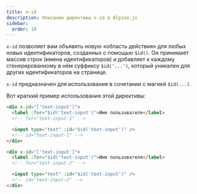 ```yaml
---
title: x-id
description: Описание директивы x-id в Alpine.js
sidebar:
  order: 18
---
```



`x-id` позволяет вам объявить новую «область действия» для любых новых идентификаторов, созданных с помощью `$id()`. Он принимает массив строк (имена идентификаторов) и добавляет к каждому сгенерированному в нём суффиксу `$id('...')`, который уникален для других идентификаторов на странице.

`x-id` предназначен для использования в сочетании с магией `$id(...)`.

<LinkCard title="Подробнее об <strong>$id</strong>" href="/magics/id" />

Вот краткий пример использования этой директивы:

```html "x-id"
<div x-id="['text-input']">
  <label :for="$id('text-input')">Имя пользователя</label>
  <!-- for="text-input-1" -->

  <input type="text" :id="$id('text-input')" />
  <!-- id="text-input-1" -->
</div>

<div x-id="['text-input']">
  <label :for="$id('text-input')">Имя пользователя</label>
  <!-- for="text-input-2" -->

  <input type="text" :id="$id('text-input')" />
  <!-- id="text-input-2" -->
</div>
```
